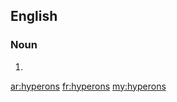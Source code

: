==English==

===Noun===
{{head|en}}

# {{plural of|hyperon}}

[[ar:hyperons]]
[[fr:hyperons]]
[[my:hyperons]]